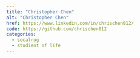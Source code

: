 ```yaml
---
title: "Christopher Chen"
alt: "Christopher Chen"
href: https://www.linkedin.com/in/chrischen812/
code: https://github.com/chrischen812
categories:
  - socalrug
  - studient of life
---
```


